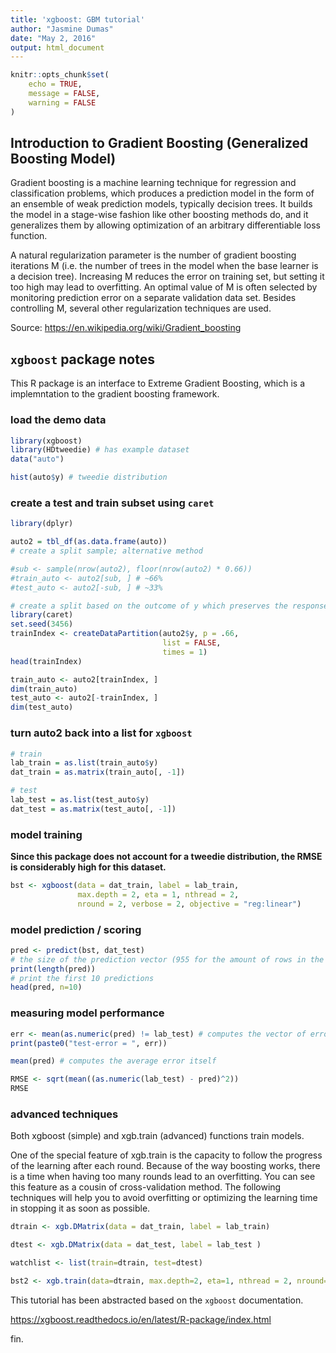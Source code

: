 ```yaml
---
title: 'xgboost: GBM tutorial'
author: "Jasmine Dumas"
date: "May 2, 2016"
output: html_document
---
```


```r
knitr::opts_chunk$set(
	echo = TRUE,
	message = FALSE,
	warning = FALSE
)
```

## Introduction to Gradient Boosting (Generalized Boosting Model)

Gradient boosting is a machine learning technique for regression and classification problems, which produces a prediction model in the form of an ensemble of weak prediction models, typically decision trees. It builds the model in a stage-wise fashion like other boosting methods do, and it generalizes them by allowing optimization of an arbitrary differentiable loss function. 

A natural regularization parameter is the number of gradient boosting iterations M (i.e. the number of trees in the model when the base learner is a decision tree). Increasing M reduces the error on training set, but setting it too high may lead to overfitting. An optimal value of M is often selected by monitoring prediction error on a separate validation data set. Besides controlling M, several other regularization techniques are used.

Source: <https://en.wikipedia.org/wiki/Gradient_boosting>

## `xgboost` package notes

This R package is an interface to Extreme Gradient Boosting, which is a implemntation to the gradient boosting framework.


### load the demo data
```r
library(xgboost)
library(HDtweedie) # has example dataset
data("auto")

hist(auto$y) # tweedie distribution
```

### create a test and train subset using `caret`
```r
library(dplyr)

auto2 = tbl_df(as.data.frame(auto))
# create a split sample; alternative method

#sub <- sample(nrow(auto2), floor(nrow(auto2) * 0.66))
#train_auto <- auto2[sub, ] # ~66%
#test_auto <- auto2[-sub, ] # ~33%

# create a split based on the outcome of y which preserves the response distribution
library(caret)
set.seed(3456)
trainIndex <- createDataPartition(auto2$y, p = .66,
                                  list = FALSE,
                                  times = 1)
head(trainIndex)

train_auto <- auto2[trainIndex, ]
dim(train_auto)
test_auto <- auto2[-trainIndex, ]
dim(test_auto)

```

### turn auto2 back into a list for `xgboost`

```r
# train
lab_train = as.list(train_auto$y)
dat_train = as.matrix(train_auto[, -1])

# test
lab_test = as.list(test_auto$y)
dat_test = as.matrix(test_auto[, -1])

```

### model training

**Since this package does not account for a tweedie distribution, the RMSE is considerably high for this dataset. **

```r
bst <- xgboost(data = dat_train, label = lab_train, 
               max.depth = 2, eta = 1, nthread = 2, 
               nround = 2, verbose = 2, objective = "reg:linear")

```

### model prediction / scoring

```r
pred <- predict(bst, dat_test)
# the size of the prediction vector (955 for the amount of rows in the test data)
print(length(pred))
# print the first 10 predictions
head(pred, n=10)

```

### measuring model performance

```r
err <- mean(as.numeric(pred) != lab_test) # computes the vector of error between true data and computed probabilities
print(paste0("test-error = ", err))

mean(pred) # computes the average error itself

RMSE <- sqrt(mean((as.numeric(lab_test) - pred)^2)) 
RMSE
```

### advanced techniques

Both xgboost (simple) and xgb.train (advanced) functions train models.

One of the special feature of xgb.train is the capacity to follow the progress of the learning after each round. Because of the way boosting works, there is a time when having too many rounds lead to an overfitting. You can see this feature as a cousin of cross-validation method. The following techniques will help you to avoid overfitting or optimizing the learning time in stopping it as soon as possible.
```r
dtrain <- xgb.DMatrix(data = dat_train, label = lab_train)

dtest <- xgb.DMatrix(data = dat_test, label = lab_test )

watchlist <- list(train=dtrain, test=dtest)

bst2 <- xgb.train(data=dtrain, max.depth=2, eta=1, nthread = 2, nround=2, watchlist=watchlist, objective = "reg:linear")
```


This tutorial has been abstracted based on the `xgboost` documentation.

<https://xgboost.readthedocs.io/en/latest/R-package/index.html>

fin.

